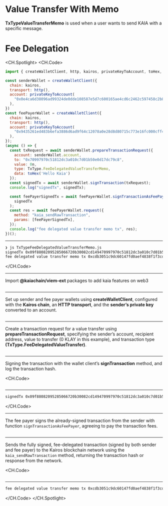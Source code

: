 # Value Transfer With Memo


<Editor
  module='/src/pages/viem-ext/fee-delegated-transaction/FeeDelegatedValueTransferMemo.tsx'
  route={RoutePath.ViemExt_Fee_Value_Transfer_Memo}
/>

**TxTypeValueTransferMemo** is used when a user wants to send KAIA with a specific message.

# Fee Delegation

<CH.Spotlight>
<CH.Code>

```js TxTypeFeeDelegatedValueTransferMemo.js
import { createWalletClient, http, kairos, privateKeyToAccount, toHex, TxType } from "@kaiachain/viem-ext";

const senderWallet = createWalletClient({
  chain: kairos,
  transport: http(),
  account: privateKeyToAccount(
    "0x0e4ca6d38096ad99324de0dde108587e5d7c600165ae4cd6c2462c597458c2b8"
  ),
})
const feePayerWallet = createWalletClient({
  chain: kairos,
  transport: http(),
  account: privateKeyToAccount(
    "0x9435261ed483b6efa3886d6ad9f64c12078a0e28d8d80715c773e16fc000cff4"
  ),
});
(async () => {
  const txRequest = await senderWallet.prepareTransactionRequest({
    account: senderWallet.account,
    to: "0x70997970c51812dc3a010c7d01b50e0d17dc79c8",
    value: 0n,
    type: TxType.FeeDelegatedValueTransferMemo,
    data: toHex('Hello Kaia')
  });
  const signedTx = await senderWallet.signTransaction(txRequest);
  console.log("signedTx", signedTx);

  const feePayerSignedTx = await feePayerWallet.signTransactionAsFeePayer(
    signedTx
  );
  const res = await feePayerWallet.request({
    method: "kaia_sendRawTransaction",
    params: [feePayerSignedTx],
  });
  console.log("fee delegated value transfer memo tx", res);
})();

```

---

```zsh output
❯ js TxTypeFeeDelegatedValueTransferMemo.js
signedTx 0x09f88082095285066720b30082cd149470997970c51812dc3a010c7d01b50e0d17dc79c88094a2a8854b1802d8cd5de631e690817c253d6a9153f847f8458207f5a0c67b0c0ccf4276ad4b97d9da0e66e02bd540647c23866af148f338ef27ac2087a074f32e734fd7c2fae46221b13815bdc201c17b77c5060348b9fb26d5502456d5
fee delegated value transfer memo tx 0xcdb3051c9dc60147fd0aef4838f1f3cd907aa42105dedd817c2fba31cb40981a

```

</CH.Code>

---

Import **@kaiachain/viem-ext** packages to add kaia features on web3

```js TxTypeFeeDelegatedValueTransferMemo.js focus=1

```

---

Set up sender and fee payer wallets using **createWalletClient**, configured with the **Kairos chain**, an **HTTP transport**, and the **sender’s private key** converted to an account.

```js TxTypeFeeDelegatedValueTransferMemo.js focus=3:16

```

---

Create a transaction request for a value transfer using **prepareTransactionRequest**, specifying the sender’s account, recipient address, value to transfer (0 KLAY in this example), and transaction type **(TxType.FeeDelegatedValueTransfer)**.

```js TxTypeFeeDelegatedValueTransferMemo.js focus=18:23

```

---

Signing the transaction with the wallet client’s **signTransaction** method, and log the transaction hash.

<CH.Code>
```js TxTypeFeeDelegatedValueTransferMemo.js focus=24:25

````

---

```zsh output
signedTx 0x09f88082095285066720b30082cd149470997970c51812dc3a010c7d01b50e0d17dc79c88094a2a8854b1802d8cd5de631e690817c253d6a9153f847f8458207f5a0c67b0c0ccf4276ad4b97d9da0e66e02bd540647c23866af148f338ef27ac2087a074f32e734fd7c2fae46221b13815bdc201c17b77c5060348b9fb26d5502456d5
````

</CH.Code>

---

The fee payer signs the already-signed transaction from the sender with function `signTransactionAsFeePayer`, agreeing to pay the transaction fees.

```js TxTypeFeeDelegatedValueTransferMemo.js focus=27:29

````

---

Sends the fully signed, fee-delegated transaction (signed by both sender and fee payer) to the Kairos blockchain network using the `kaia_sendRawTransaction` method, returning the transaction hash or response from the network.

<CH.Code>
```js TxTypeFeeDelegatedValueTransferMemo.js focus=24:25

````

---

```zsh output
fee delegated value transfer memo tx 0xcdb3051c9dc60147fd0aef4838f1f3cd907aa42105dedd817c2fba31cb40981a

````

</CH.Code>
</CH.Spotlight>
